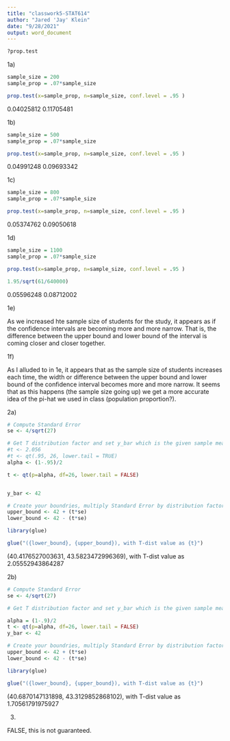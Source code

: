 ```yaml
---
title: "classwork5-STAT614"
author: "Jared 'Jay' Klein"
date: "9/28/2021"
output: word_document
---
```



```r
?prop.test
```

1a)
```r
sample_size = 200
sample_prop = .07*sample_size

prop.test(x=sample_prop, n=sample_size, conf.level = .95 )
```
 0.04025812 0.11705481


1b)
```r
sample_size = 500
sample_prop = .07*sample_size

prop.test(x=sample_prop, n=sample_size, conf.level = .95 )
```
 0.04991248 0.09693342


1c)
```r
sample_size = 800
sample_prop = .07*sample_size

prop.test(x=sample_prop, n=sample_size, conf.level = .95 )
```
 0.05374762 0.09050618


1d)
```r
sample_size = 1100
sample_prop = .07*sample_size

prop.test(x=sample_prop, n=sample_size, conf.level = .95 )

1.95/sqrt(61/640000) 
```
0.05596248 0.08712002

1e)

As we increased hte sample size  of students for the study, it appears as if the confidence intervals are becoming more and more narrow. That is, the difference between the upper bound and lower bound of the interval is coming closer and closer together. 

1f) 

As I alluded to in 1e, it appears that as the sample size of students increases each time, the width or difference between the upper bound and lower bound of the confidence interval becomes more and more narrow. It seems that as this happens (the sample size going up) we get a more accurate idea of the pi-hat we used in class (population proportion?). 

2a)
```r
# Compute Standard Error
se <- 4/sqrt(27)

# Get T distribution factor and set y_bar which is the given sample mean
#t <- 2.056
#t <- qt(.95, 26, lower.tail = TRUE)
alpha <- (1-.95)/2

t <- qt(p=alpha, df=26, lower.tail = FALSE)


y_bar <- 42

# Create your boundries, multiply Standard Error by distribution factor
upper_bound <- 42 + (t*se)
lower_bound <- 42 - (t*se)

library(glue)

glue("({lower_bound}, {upper_bound}), with T-dist value as {t}")
```
(40.4176527003631, 43.5823472996369), with T-dist value as 2.05552943864287


2b)
```r
# Compute Standard Error
se <- 4/sqrt(27)

# Get T distribution factor and set y_bar which is the given sample mean

alpha = (1-.9)/2
t <- qt(p=alpha, df=26, lower.tail = FALSE)
y_bar <- 42

# Create your boundries, multiply Standard Error by distribution factor
upper_bound <- 42 + (t*se)
lower_bound <- 42 - (t*se)

library(glue)

glue("({lower_bound}, {upper_bound}), with T-dist value as {t}")
```
(40.6870147131898, 43.3129852868102), with T-dist value as 1.70561791975927

3)

FALSE, this is not guaranteed.  
